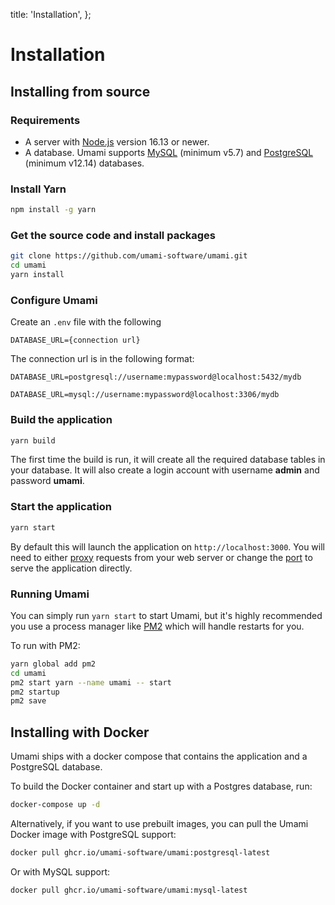   title: 'Installation',
};

# Installation

## Installing from source

### Requirements

- A server with [Node.js](https://nodejs.org/) version 16.13 or newer.
- A database. Umami supports [MySQL](https://www.mysql.com/) (minimum v5.7) and [PostgreSQL](https://www.postgresql.org/) (minimum v12.14) databases.

### Install Yarn

```sh
npm install -g yarn
```

### Get the source code and install packages

```sh
git clone https://github.com/umami-software/umami.git
cd umami
yarn install
```

### Configure Umami

Create an `.env` file with the following

```
DATABASE_URL={connection url}
```

The connection url is in the following format:

```
DATABASE_URL=postgresql://username:mypassword@localhost:5432/mydb

DATABASE_URL=mysql://username:mypassword@localhost:3306/mydb
```

### Build the application

```sh
yarn build
```

The first time the build is run, it will create all the required database tables in your database.
It will also create a login account with username **admin** and password **umami**.

### Start the application

```sh
yarn start
```

By default this will launch the application on `http://localhost:3000`. You will need to either
[proxy](https://docs.nginx.com/nginx/admin-guide/web-server/reverse-proxy/) requests from your web server
or change the [port](https://nextjs.org/docs/api-reference/cli#production) to serve the application directly.

### Running Umami

You can simply run `yarn start` to start Umami, but it's highly recommended you use a process manager like [PM2](https://pm2.keymetrics.io/) which will handle restarts for you.

To run with PM2:

```sh
yarn global add pm2
cd umami
pm2 start yarn --name umami -- start
pm2 startup
pm2 save
```

## Installing with Docker

Umami ships with a docker compose that contains the application and a PostgreSQL database.

To build the Docker container and start up with a Postgres database, run:

```sh
docker-compose up -d
```

Alternatively, if you want to use prebuilt images, you can pull the Umami Docker image with PostgreSQL support:

```sh
docker pull ghcr.io/umami-software/umami:postgresql-latest
```

Or with MySQL support:

```sh
docker pull ghcr.io/umami-software/umami:mysql-latest
```

